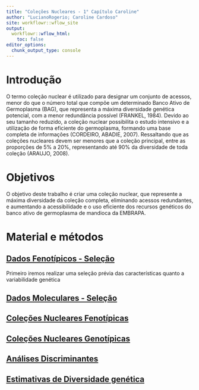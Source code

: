 ```yaml
---
title: "Coleções Nucleares - 1° Capítulo Caroline"
author: "LucianoRogerio; Caroline Cardoso"
site: workflowr::wflow_site
output:
  workflowr::wflow_html:
    toc: false
editor_options:
  chunk_output_type: console
---
```


# **Introdução**

O termo coleção nuclear é utilizado para designar um conjunto de acessos, menor do que o número total que compõe um determinado Banco Ativo de Germoplasma (BAG), que representa a máxima diversidade genética potencial, com a menor redundância possível (FRANKEL, 1984).
Devido ao seu tamanho reduzido, a coleção nuclear possibilita o estudo intensivo e a utilização de forma eficiente do germoplasma, formando uma base completa de informações (CORDEIRO, ABADIE, 2007). Ressaltando que as coleções nucleares devem ser menores que a coleção principal, entre as proporções de 5% a 20%, representando até 90% da diversidade de toda coleção (ARAUJO, 2008).

# **Objetivos**
  
  O objetivo deste trabalho é criar uma coleção nuclear, que represente a máxima diversidade da coleção completa, eliminando acessos redundantes, e aumentando a acessibilidade e o uso eficiente dos recursos genéticos do banco ativo de germoplasma de mandioca da EMBRAPA.
  
  
# **Material e métodos**

## [Dados Fenotípicos - Seleção](PhenoData.html)

Primeiro iremos realizar uma seleção prévia das características quanto a variabilidade genética

## [Dados Moleculares - Seleção](GenoData.html)

## [Coleções Nucleares Fenotípicas](CCPheno.html)

## [Coleções Nucleares Genotípicas](CCGeno.html)

## [Análises Discriminantes](AnDis.html)

## [Estimativas de Diversidade genética](DivGen.html)



